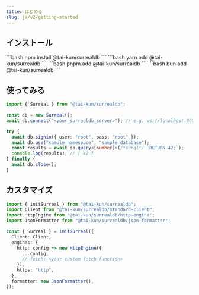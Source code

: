 ```yaml
---
title: はじめる
slug: ja/v2/getting-started
---
```



## インストール

<Tabs>
  <TabItem label="npm">
    ```bash
    npm install @tai-kun/surrealdb
    ```
  </TabItem>
  <TabItem label="yarn">
    ```bash
    yarn add @tai-kun/surrealdb
    ```
  </TabItem>
  <TabItem label="pnpm">
    ```bash
    pnpm add @tai-kun/surrealdb
    ```
  </TabItem>
  <TabItem label="bun">
    ```bash
    bun add @tai-kun/surrealdb
    ```
  </TabItem>
</Tabs>

## 使ってみる

```ts
import { Surreal } from "@tai-kun/surrealdb";

const db = new Surreal();
await db.connect("<your_surrealdb_server>"); // e.g. ws://localhost:8000

try {
  await db.signin({ user: "root", pass: "root" });
  await db.use("sample_namespace", "sample_database");
  const results = await db.query<[number]>(/*surql*/ `RETURN 42;`);
  console.log(results); // [ 42 ]
} finally {
  await db.close();
}
```

## カスタマイズ

```ts
import { initSurreal } from "@tai-kun/surrealdb";
import Client from "@tai-kun/surrealdb/standard-client";
import HttpEngine from "@tai-kun/surrealdb/http-engine";
import JsonFormatter from "@tai-kun/surrealdb/json-formatter";

const { Surreal } = initSurreal({
  Client: Client,
  engines: {
    http: config => new HttpEngine({
      ...config,
      // fetch: <your custom fetch function>
    }),
    https: "http",
  },
  formatter: new JsonFormatter(),
});
```
